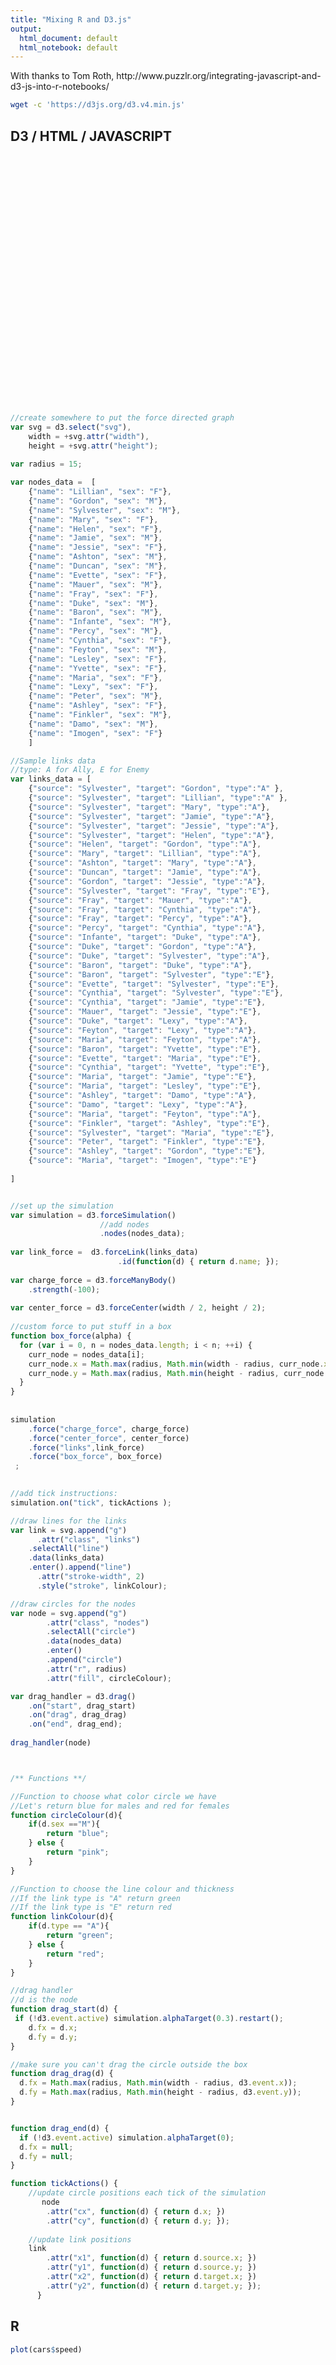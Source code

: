 ```yaml
---
title: "Mixing R and D3.js"
output:
  html_document: default
  html_notebook: default
---
```


With thanks to Tom Roth, 
http://www.puzzlr.org/integrating-javascript-and-d3-js-into-r-notebooks/


```bash
wget -c 'https://d3js.org/d3.v4.min.js'
```

## D3 / HTML / JAVASCRIPT 

<svg width="400" height="400"></svg>
<script src="./d3.v4.min.js"></script>

```js

//create somewhere to put the force directed graph
var svg = d3.select("svg"),
    width = +svg.attr("width"),
    height = +svg.attr("height");
    
var radius = 15; 

var nodes_data =  [
    {"name": "Lillian", "sex": "F"},
    {"name": "Gordon", "sex": "M"},
    {"name": "Sylvester", "sex": "M"},
    {"name": "Mary", "sex": "F"},
    {"name": "Helen", "sex": "F"},
    {"name": "Jamie", "sex": "M"},
    {"name": "Jessie", "sex": "F"},
    {"name": "Ashton", "sex": "M"},
    {"name": "Duncan", "sex": "M"},
    {"name": "Evette", "sex": "F"},
    {"name": "Mauer", "sex": "M"},
    {"name": "Fray", "sex": "F"},
    {"name": "Duke", "sex": "M"},
    {"name": "Baron", "sex": "M"},
    {"name": "Infante", "sex": "M"},
    {"name": "Percy", "sex": "M"},
    {"name": "Cynthia", "sex": "F"},
    {"name": "Feyton", "sex": "M"},
    {"name": "Lesley", "sex": "F"},
    {"name": "Yvette", "sex": "F"},
    {"name": "Maria", "sex": "F"},
    {"name": "Lexy", "sex": "F"},
    {"name": "Peter", "sex": "M"},
    {"name": "Ashley", "sex": "F"},
    {"name": "Finkler", "sex": "M"},
    {"name": "Damo", "sex": "M"},
    {"name": "Imogen", "sex": "F"}
    ]

//Sample links data 
//type: A for Ally, E for Enemy
var links_data = [
	{"source": "Sylvester", "target": "Gordon", "type":"A" },
    {"source": "Sylvester", "target": "Lillian", "type":"A" },
    {"source": "Sylvester", "target": "Mary", "type":"A"},
    {"source": "Sylvester", "target": "Jamie", "type":"A"},
    {"source": "Sylvester", "target": "Jessie", "type":"A"},
    {"source": "Sylvester", "target": "Helen", "type":"A"},
    {"source": "Helen", "target": "Gordon", "type":"A"},
    {"source": "Mary", "target": "Lillian", "type":"A"},
    {"source": "Ashton", "target": "Mary", "type":"A"},
    {"source": "Duncan", "target": "Jamie", "type":"A"},
    {"source": "Gordon", "target": "Jessie", "type":"A"},
    {"source": "Sylvester", "target": "Fray", "type":"E"},
    {"source": "Fray", "target": "Mauer", "type":"A"},
    {"source": "Fray", "target": "Cynthia", "type":"A"},
    {"source": "Fray", "target": "Percy", "type":"A"},
    {"source": "Percy", "target": "Cynthia", "type":"A"},
    {"source": "Infante", "target": "Duke", "type":"A"},
    {"source": "Duke", "target": "Gordon", "type":"A"},
    {"source": "Duke", "target": "Sylvester", "type":"A"},
    {"source": "Baron", "target": "Duke", "type":"A"},
    {"source": "Baron", "target": "Sylvester", "type":"E"},
    {"source": "Evette", "target": "Sylvester", "type":"E"},
    {"source": "Cynthia", "target": "Sylvester", "type":"E"},
    {"source": "Cynthia", "target": "Jamie", "type":"E"},
    {"source": "Mauer", "target": "Jessie", "type":"E"},
    {"source": "Duke", "target": "Lexy", "type":"A"},
    {"source": "Feyton", "target": "Lexy", "type":"A"},
    {"source": "Maria", "target": "Feyton", "type":"A"},
    {"source": "Baron", "target": "Yvette", "type":"E"},
    {"source": "Evette", "target": "Maria", "type":"E"},
    {"source": "Cynthia", "target": "Yvette", "type":"E"},
    {"source": "Maria", "target": "Jamie", "type":"E"},
    {"source": "Maria", "target": "Lesley", "type":"E"},
    {"source": "Ashley", "target": "Damo", "type":"A"},
    {"source": "Damo", "target": "Lexy", "type":"A"},
    {"source": "Maria", "target": "Feyton", "type":"A"},
    {"source": "Finkler", "target": "Ashley", "type":"E"},
    {"source": "Sylvester", "target": "Maria", "type":"E"},
    {"source": "Peter", "target": "Finkler", "type":"E"},
    {"source": "Ashley", "target": "Gordon", "type":"E"},
    {"source": "Maria", "target": "Imogen", "type":"E"}
    
]


//set up the simulation 
var simulation = d3.forceSimulation()
					//add nodes
					.nodes(nodes_data);
                              
var link_force =  d3.forceLink(links_data)
                        .id(function(d) { return d.name; });            
            
var charge_force = d3.forceManyBody()
    .strength(-100);
    
var center_force = d3.forceCenter(width / 2, height / 2);  
 
//custom force to put stuff in a box 
function box_force(alpha) { 
  for (var i = 0, n = nodes_data.length; i < n; ++i) {
    curr_node = nodes_data[i];
    curr_node.x = Math.max(radius, Math.min(width - radius, curr_node.x));
    curr_node.y = Math.max(radius, Math.min(height - radius, curr_node.y));
  }
}
 
                        
simulation
    .force("charge_force", charge_force)
    .force("center_force", center_force)
    .force("links",link_force)
    .force("box_force", box_force)
 ;

        
//add tick instructions: 
simulation.on("tick", tickActions );

//draw lines for the links 
var link = svg.append("g")
      .attr("class", "links")
    .selectAll("line")
    .data(links_data)
    .enter().append("line")
      .attr("stroke-width", 2)
      .style("stroke", linkColour);        

//draw circles for the nodes 
var node = svg.append("g")
        .attr("class", "nodes") 
        .selectAll("circle")
        .data(nodes_data)
        .enter()
        .append("circle")
        .attr("r", radius)
        .attr("fill", circleColour);  

var drag_handler = d3.drag()
	.on("start", drag_start)
	.on("drag", drag_drag)
	.on("end", drag_end);	
	
drag_handler(node)



/** Functions **/

//Function to choose what color circle we have
//Let's return blue for males and red for females
function circleColour(d){
	if(d.sex =="M"){
		return "blue";
	} else {
		return "pink";
	}
}

//Function to choose the line colour and thickness 
//If the link type is "A" return green 
//If the link type is "E" return red 
function linkColour(d){
	if(d.type == "A"){
		return "green";
	} else {
		return "red";
	}
}

//drag handler
//d is the node 
function drag_start(d) {
 if (!d3.event.active) simulation.alphaTarget(0.3).restart();
    d.fx = d.x;
    d.fy = d.y;
}

//make sure you can't drag the circle outside the box
function drag_drag(d) {
  d.fx = Math.max(radius, Math.min(width - radius, d3.event.x));
  d.fy = Math.max(radius, Math.min(height - radius, d3.event.y));
}


function drag_end(d) {
  if (!d3.event.active) simulation.alphaTarget(0);
  d.fx = null;
  d.fy = null;
}

function tickActions() {
    //update circle positions each tick of the simulation 
       node
        .attr("cx", function(d) { return d.x; })
        .attr("cy", function(d) { return d.y; });
        
    //update link positions 
    link
        .attr("x1", function(d) { return d.source.x; })
        .attr("y1", function(d) { return d.source.y; })
        .attr("x2", function(d) { return d.target.x; })
        .attr("y2", function(d) { return d.target.y; });
	  } 


```

## R 
 
```r
plot(cars$speed)
```